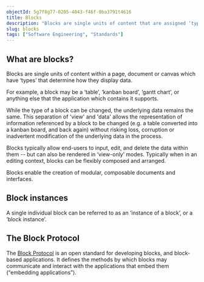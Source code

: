 ```yaml
---
objectId: 5g7f8g77-0205-4043-f46f-0ba3791t4616
title: Blocks
description: "Blocks are single units of content that are assigned ‘types’ which determine how they display data."
slug: blocks
tags: ["Software Engineering", "Standards"]
---
```


## What are blocks?

Blocks are single units of content within a page, document or canvas which have ‘types’ that determine how they display data.

For example, a block may be a ‘table’, ‘kanban board’, ‘gantt chart’, or anything else that the application which contains it supports.

While the type of a block can be changed, the underlying data remains the same. This separation of 'view' and 'data' allows the representation of information referenced by a block to be changed (e.g. a table converted into a kanban board, and back again) without risking loss, corruption or inadvertent modification of the underlying data in the process.

Blocks typically allow end-users to input, edit, and delete the data within them -- but can also be rendered in ‘view-only’ modes. Typically when in an editing context, blocks can be flexibly composed and arranged.

Blocks enable the creation of modular, composable documents and interfaces.

## Block instances

A single individual block can be referred to as an ‘instance of a block’, or a ‘block instance’.

## The Block Protocol

The [Block Protocol](/glossary/block-protocol) is an open standard for developing blocks, and block-based applications. It defines the methods by which blocks may communicate and interact with the applications that embed them (“embedding applications”).
